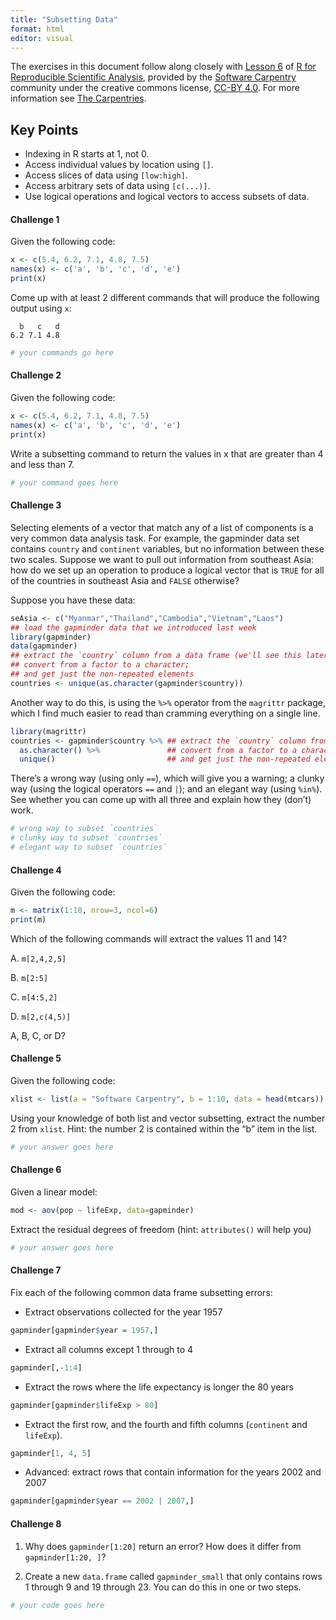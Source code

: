 ```yaml
---
title: "Subsetting Data"
format: html
editor: visual
---
```


The exercises in this document follow along closely with [Lesson 6](https://swcarpentry.github.io/r-novice-gapminder/06-data-subsetting.html) of [R for Reproducible Scientific Analysis](https://swcarpentry.github.io/r-novice-gapminder/), provided by the [Software Carpentry](https://software-carpentry.org/) community under the creative commons license, [CC-BY 4.0](https://creativecommons.org/licenses/by/4.0/). For more information see [The Carpentries](https://carpentries.org/).

::: callout-tip
## Key Points

-   Indexing in R starts at 1, not 0.
-   Access individual values by location using `[]`.
-   Access slices of data using `[low:high]`.
-   Access arbitrary sets of data using `[c(...)]`.
-   Use logical operations and logical vectors to access subsets of data.
:::

#### Challenge 1

Given the following code:

```r
x <- c(5.4, 6.2, 7.1, 4.8, 7.5)
names(x) <- c('a', 'b', 'c', 'd', 'e')
print(x)
```

Come up with at least 2 different commands that will produce the following output using `x`:

      b   c   d 
    6.2 7.1 4.8 

<!-- Challenge 1 answer begin -->

```r
# your commands go here
```

<!-- Challenge 1 answer end -->

#### Challenge 2

Given the following code:

```r
x <- c(5.4, 6.2, 7.1, 4.8, 7.5)
names(x) <- c('a', 'b', 'c', 'd', 'e')
print(x)
```

Write a subsetting command to return the values in x that are greater than 4 and less than 7.

<!-- Challenge 2 answer begin -->

```r
# your command goes here
```

<!-- Challenge 2 answer end -->

#### Challenge 3

Selecting elements of a vector that match any of a list of components is a very common data analysis task. For example, the gapminder data set contains `country` and `continent` variables, but no information between these two scales. Suppose we want to pull out information from southeast Asia: how do we set up an operation to produce a logical vector that is `TRUE` for all of the countries in southeast Asia and `FALSE` otherwise?

Suppose you have these data:

```r
seAsia <- c("Myanmar","Thailand","Cambodia","Vietnam","Laos")
## load the gapminder data that we introduced last week
library(gapminder)
data(gapminder)
## extract the `country` column from a data frame (we'll see this later);
## convert from a factor to a character;
## and get just the non-repeated elements
countries <- unique(as.character(gapminder$country))
```

Another way to do this, is using the `%>%` operator from the `magrittr` package, which I find much easier to read than cramming everything on a single line.

```r
library(magrittr)
countries <- gapminder$country %>% ## extract the `country` column from a data frame
  as.character() %>%               ## convert from a factor to a character;
  unique()                         ## and get just the non-repeated elements
```

There's a wrong way (using only `==`), which will give you a warning; a clunky way (using the logical operators `==` and `|`); and an elegant way (using `%in%`). See whether you can come up with all three and explain how they (don't) work.

<!-- Challenge 3 answer begin -->

```r
# wrong way to subset `countries`
# clunky way to subset `countries`
# elegant way to subset `countries`
```

<!-- Challenge 3 answer end -->

#### Challenge 4

Given the following code:

```r
m <- matrix(1:18, nrow=3, ncol=6)
print(m)
```

Which of the following commands will extract the values 11 and 14?

A. `m[2,4,2,5]`

B. `m[2:5]`

C. `m[4:5,2]`

D. `m[2,c(4,5)]`

<!-- Challenge 4 answer begin -->

A, B, C, or D?

<!-- Challenge 4 answer end -->

#### Challenge 5

Given the following code:

```r
xlist <- list(a = "Software Carpentry", b = 1:10, data = head(mtcars))
```

Using your knowledge of both list and vector subsetting, extract the number 2 from `xlist`. Hint: the number 2 is contained within the "b" item in the list.

<!-- Challenge 5 answer begin -->

```r
# your answer goes here
```

<!-- Challenge 5 answer end -->

#### Challenge 6

Given a linear model:

```r
mod <- aov(pop ~ lifeExp, data=gapminder)
```

Extract the residual degrees of freedom (hint: `attributes()` will help you)

<!-- Challenge 6 answer begin -->

```r
# your answer goes here
```

<!-- Challenge 6 answer end -->

#### Challenge 7

Fix each of the following common data frame subsetting errors:

<!-- Challenge 7 answer begin -->

-   Extract observations collected for the year 1957

```r
gapminder[gapminder$year = 1957,]
```

-   Extract all columns except 1 through to 4

```r
gapminder[,-1:4]
```

-   Extract the rows where the life expectancy is longer the 80 years

```r
gapminder[gapminder$lifeExp > 80]
```

-   Extract the first row, and the fourth and fifth columns (`continent` and `lifeExp`).

```r
gapminder[1, 4, 5]
```

-   Advanced: extract rows that contain information for the years 2002 and 2007

```r
gapminder[gapminder$year == 2002 | 2007,]
```

<!-- Challenge 7 answer end -->

#### Challenge 8

1.  Why does `gapminder[1:20]` return an error? How does it differ from `gapminder[1:20, ]`?

<!-- Challenge 8a answer begin -->

<!-- Challenge 8a answer end -->

2.  Create a new `data.frame` called `gapminder_small` that only contains rows 1 through 9 and 19 through 23. You can do this in one or two steps.

<!-- Challenge 8b answer begin -->

```r
# your code goes here
```

<!-- Challenge 8b answer end -->

